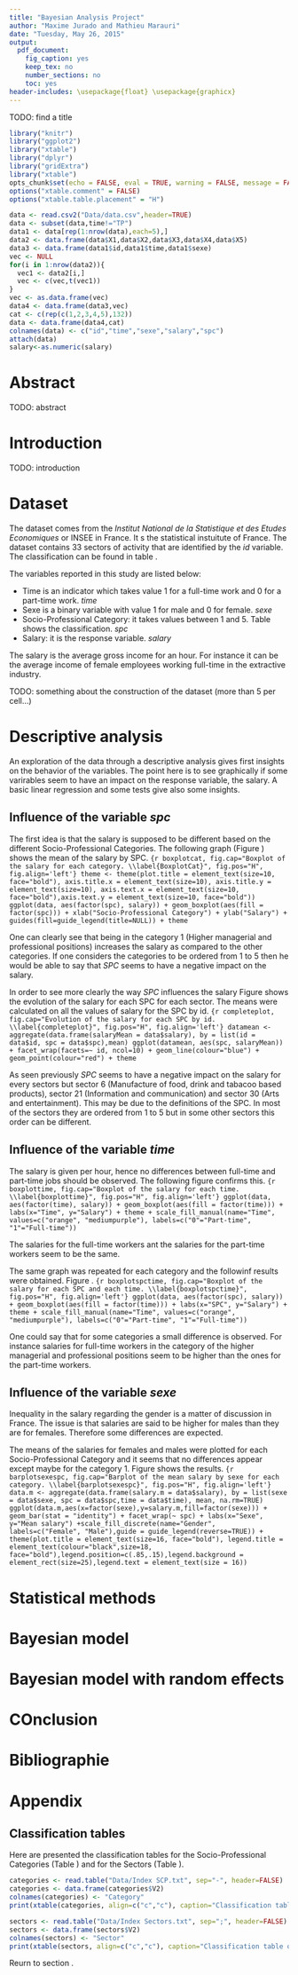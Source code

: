 ```yaml
---
title: "Bayesian Analysis Project"
author: "Maxime Jurado and Mathieu Marauri"
date: "Tuesday, May 26, 2015"
output:
  pdf_document:
    fig_caption: yes
    keep_tex: no
    number_sections: no
    toc: yes
header-includes: \usepackage{float} \usepackage{graphicx}
---
```


TODO: find a title

```r
library("knitr")
library("ggplot2")
library("xtable")
library("dplyr")
library("gridExtra")
library("xtable")
opts_chunk$set(echo = FALSE, eval = TRUE, warning = FALSE, message = FALSE)
options("xtable.comment" = FALSE)
options("xtable.table.placement" = "H")
```

```r
data <- read.csv2("Data/data.csv",header=TRUE)
data <- subset(data,time!="TP")
data1 <- data[rep(1:nrow(data),each=5),]
data2 <- data.frame(data$X1,data$X2,data$X3,data$X4,data$X5)
data3 <- data.frame(data1$id,data1$time,data1$sexe)
vec <- NULL
for(i in 1:nrow(data2)){
  vec1 <- data2[i,]
  vec <- c(vec,t(vec1))
}
vec <- as.data.frame(vec)
data4 <- data.frame(data3,vec)
cat <- c(rep(c(1,2,3,4,5),132))
data <- data.frame(data4,cat)
colnames(data) <- c("id","time","sexe","salary","spc")
attach(data)
salary<-as.numeric(salary)
```

# Abstract

TODO: abstract

# Introduction

TODO: introduction

# Dataset
\label{dataset}

The dataset comes from the *Institut National de la Statistique et des Etudes Economiques* or INSEE in France. It s the statistical instuitute of France. The dataset contains 33 sectors of activity that are identified by the *id* variable. The classification can be found in table \ref{indexSector}. 

The variables reported in this study are listed below:

* Time is an indicator which takes value 1 for a full-time work and 0 for a part-time work. _time_
* Sexe is a binary variable with value 1 for male and 0 for female. _sexe_
* Socio-Professional Category: it takes values between 1 and 5. Table \ref{indexCat} shows the classification. _spc_
* Salary: it is the response variable. _salary_

The salary is the average gross income for an hour. For instance it can be the average income of female employees working full-time in the extractive industry.

TODO: something about the construction of the dataset (more than 5 per cell...)

# Descriptive analysis

An exploration of the data through a descriptive analysis gives first insights on the behavior of the variables. The point here is to see graphically if some varirables seem to have an impact on the response variable, the salary. A basic linear regression and some tests give also some insights.

## Influence of the variable _spc_

The first idea is that the salary is supposed to be different based on the different Socio-Professional Categories. The following graph (Figure \ref{BoxplotCat}) shows the mean of the salary by SPC.
```{r boxplotcat, fig.cap="Boxplot of the salary for each category. \\label{BoxplotCat}", fig.pos="H", fig.align='left'}
theme <- theme(plot.title = element_text(size=10, face="bold"), axis.title.x = element_text(size=10), axis.title.y = element_text(size=10), axis.text.x = element_text(size=10, face="bold"),axis.text.y = element_text(size=10, face="bold"))
ggplot(data, aes(factor(spc), salary)) + geom_boxplot(aes(fill = factor(spc))) + xlab("Socio-Professional Category") + ylab("Salary") + guides(fill=guide_legend(title=NULL)) + theme
```

One can clearly see that being in the category 1 (Higher managerial and professional positions) increases the salary as compared to the other categories. If one considers the categories to be ordered from 1 to 5 then he would be able to say that _SPC_ seems to have a negative impact on the salary.

In order to see more clearly the way _SPC_ influences the salary Figure \ref{completeplot} shows the evolution of the salary for each SPC for each sector. The means were calculated on all the values of salary for the SPC by id.
```{r completeplot, fig.cap="Evolution of the salary for each SPC by id. \\label{completeplot}", fig.pos="H", fig.align='left'}
datamean <- aggregate(data.frame(salaryMean = data$salary), by = list(id = data$id, spc = data$spc),mean)
ggplot(datamean, aes(spc, salaryMean)) + facet_wrap(facets=~ id, ncol=10) + geom_line(colour="blue") + geom_point(colour="red") + theme
```

As seen previously _SPC_ seems to have a negative impact on the salary for every sectors but sector 6 (Manufacture of food, drink and tabacoo based products), sector 21 (Information and communication) and sector 30 (Arts and entertainment). This may be due to the definitions of the SPC. In most of the sectors they are ordered from 1 to 5 but in some other sectors this order can be different. 

## Influence of the variable _time_

The salary is given per hour, hence no differences between full-time and part-time jobs should be observed. The following figure confirms this.
```{r boxplottime, fig.cap="Boxplot of the salary for each time. \\label{boxplottime}", fig.pos="H", fig.align='left'}
ggplot(data, aes(factor(time), salary)) + geom_boxplot(aes(fill = factor(time))) + labs(x="Time", y="Salary") + theme + scale_fill_manual(name="Time", values=c("orange", "mediumpurple"), labels=c("0"="Part-time", "1"="Full-time"))
```

The salaries for the full-time workers ant the salaries for the part-time workers seem to be the same. 

The same graph was repeated for each category and the followinf results were obtained. Figure \ref{boxplotspctime}.
```{r boxplotspctime, fig.cap="Boxplot of the salary for each SPC and each time. \\label{boxplotspctime}", fig.pos="H", fig.align='left'}
ggplot(data, aes(factor(spc), salary)) + geom_boxplot(aes(fill = factor(time))) + labs(x="SPC", y="Salary") + theme + scale_fill_manual(name="Time", values=c("orange", "mediumpurple"), labels=c("0"="Part-time", "1"="Full-time"))
```

One could say that for some categories a small difference is observed. For instance salaries for full-time workers in the category of the higher managerial and professional positions seem to be higher than the ones for the part-time workers.

## Influence of the variable _sexe_

Inequality in the salary regarding the gender is a matter of discussion in France. The issue is that salaries are said to be higher for males than they are for females. Therefore some differences are expected.

The means of the salaries for females and males were plotted for each Socio-Professional Category and it seems that no differences appear except maybe for the category 1. Figure \ref{barplotsexespc} shows the results.
```{r barplotsexespc, fig.cap="Barplot of the mean salary by sexe for each category. \\label{barplotsexespc}", fig.pos="H", fig.align='left'}
data.m <- aggregate(data.frame(salary.m = data$salary), by = list(sexe = data$sexe, spc = data$spc,time = data$time), mean, na.rm=TRUE)
ggplot(data.m,aes(x=factor(sexe),y=salary.m,fill=factor(sexe))) + geom_bar(stat = "identity") + facet_wrap(~ spc) + labs(x="Sexe", y="Mean salary") +scale_fill_discrete(name="Gender",  labels=c("Female", "Male"),guide = guide_legend(reverse=TRUE)) + theme(plot.title = element_text(size=16, face="bold"), legend.title = element_text(colour="black",size=18, face="bold"),legend.position=c(.85,.15),legend.background = element_rect(size=25),legend.text = element_text(size = 16))
```


# Statistical methods

# Bayesian model 

# Bayesian model with random effects

# COnclusion

# Bibliographie

# Appendix

## Classification tables

Here are presented the classification tables for the Socio-Professional Categories (Table \ref{tableIndexSpc}) and for the Sectors (Table \ref{tableIndexSectors}).

```r
categories <- read.table("Data/Index SCP.txt", sep="-", header=FALSE)
categories <- data.frame(categories$V2)
colnames(categories) <- "Category"
print(xtable(categories, align=c("c","c"), caption="Classification table of the Socio-Professional Categories. \\label{tableIndexSpc}"))
```

```r
sectors <- read.table("Data/Index Sectors.txt", sep=";", header=FALSE)
sectors <- data.frame(sectors$V2)
colnames(sectors) <- "Sector"
print(xtable(sectors, align=c("c","c"), caption="Classification table of the Sectors. \\label{tableIndexSectors}"))
```

Reurn to section \nameref{dataset}.

